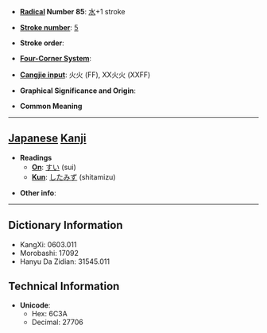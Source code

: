 * '''[[Wiktionary:Chinese radical index| Radical]] Number 85''': [[Wiktionary:Chinese radical index 水|水]]+1 stroke

* '''[[Wiktionary:Chinese total strokes index|Stroke number]]''': [[Wiktionary:Chinese total strokes index 5|5]]

* '''Stroke order''': 

* '''[[Wiktionary:Chinese four corner index|Four-Corner System]]''': 

* '''[[Wiktionary:Chinese Cangjie index|Cangjie input]]''': 火火 (FF), XX火火 (XXFF)

* '''Graphical Significance and Origin''': 

* '''Common Meaning'''

----

== [[Japanese]] [[Kanji]] ==

* '''Readings'''
** '''[[On]]''': [[すい]] (sui)
** '''[[Kun]]''': [[したみず]] (shitamizu)

* '''Other info''':  

----

== Dictionary Information ==

* KangXi: 0603.011
* Morobashi: 17092
* Hanyu Da Zidian: 31545.011

== Technical Information ==

* '''Unicode''':
** Hex: 6C3A
** Decimal: 27706